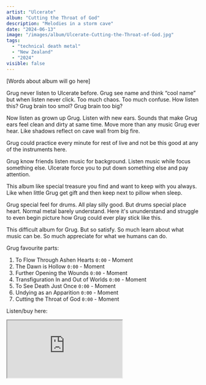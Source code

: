 ```yaml
---
artist: "Ulcerate"
album: "Cutting the Throat of God"
description: "Melodies in a storm cave"
date: "2024-06-13"
image: "/images/album/Ulcerate-Cutting-the-Throat-of-God.jpg"
tags:
  - "technical death metal"
  - "New Zealand"
  - "2024"
visible: false
---
```


[Words about album will go here]

Grug never listen to Ulcerate before. Grug see name and think “cool name” but when listen never click. Too much chaos. Too much confuse. How listen this? Grug brain too smol? Grug brain too big?

Now listen as grown up Grug. Listen with new ears. Sounds that make Grug ears feel clean and dirty at same time. Move more than any music Grug ever hear. Like shadows reflect on cave wall from big fire.

Grug could practice every minute for rest of live and not be this good at any of the instruments here.

Grug know friends listen music for background. Listen music while focus something else. Ulcerate force you to put down something else and pay attention.

This album like special treasure you find and want to keep with you always. Like when little Grug get gift and then keep next to pillow when sleep.

Grug special feel for drums. All play silly good. But drums special place heart. Normal metal barely understand. Here it's ununderstand and struggle to even begin picture how Grug could ever play stick like this.

This difficult album for Grug. But so satisfy. So much learn about what music can be. So much appreciate for what we humans can do.

Grug favourite parts:

1. To Flow Through Ashen Hearts `0:00` - Moment
2. The Dawn is Hollow `0:00` - Moment
3. Further Opening the Wounds `0:00` - Moment
4. Transfiguration In and Out of Worlds `0:00` - Moment
5. To See Death Just Once `0:00` - Moment
6. Undying as an Apparition `0:00` - Moment
7. Cutting the Throat of God `0:00` - Moment

Listen/buy here:

<iframe
  style={{ border: "0", width: "350px", height: "800px" }}
  src="https://bandcamp.com/EmbeddedPlayer/album=2362658314/size=large/bgcol=333333/linkcol=ffffff/transparent=true/"
  seamless>
  <a href="https://ulcerate.bandcamp.com/album/cutting-the-throat-of-god">
    Cutting the Throat of God by Ulcerate
  </a>
</iframe>
